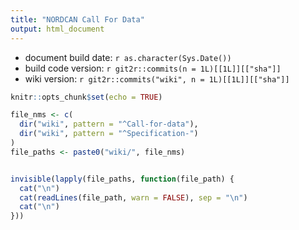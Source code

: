 ```yaml
---
title: "NORDCAN Call For Data"
output: html_document
---
```


- document build date: `r as.character(Sys.Date())`
- build code version: `r git2r::commits(n = 1L)[[1L]][["sha"]]`
- wiki version: `r git2r::commits("wiki", n = 1L)[[1L]][["sha"]]`

```r
knitr::opts_chunk$set(echo = TRUE)
```


```r
file_nms <- c(
  dir("wiki", pattern = "^Call-for-data"),
  dir("wiki", pattern = "^Specification-")
)
file_paths <- paste0("wiki/", file_nms)


invisible(lapply(file_paths, function(file_path) {
  cat("\n")
  cat(readLines(file_path, warn = FALSE), sep = "\n")
  cat("\n")
}))
```

